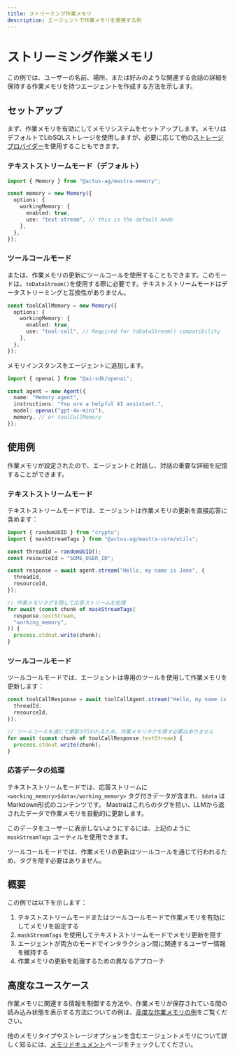 ```yaml
---
title: ストリーミング作業メモリ
description: エージェントで作業メモリを使用する例
---
```


# ストリーミング作業メモリ

この例では、ユーザーの名前、場所、または好みのような関連する会話の詳細を保持する作業メモリを持つエージェントを作成する方法を示します。

## セットアップ

まず、作業メモリを有効にしてメモリシステムをセットアップします。メモリはデフォルトでLibSQLストレージを使用しますが、必要に応じて他の[ストレージプロバイダー](/docs/agents/agent-memory#storage-options)を使用することもできます。

### テキストストリームモード（デフォルト）

```typescript
import { Memory } from "@actus-ag/mastra-memory";

const memory = new Memory({
  options: {
    workingMemory: {
      enabled: true,
      use: "text-stream", // this is the default mode
    },
  },
});
```

### ツールコールモード

または、作業メモリの更新にツールコールを使用することもできます。このモードは、`toDataStream()`を使用する際に必要です。テキストストリームモードはデータストリーミングと互換性がありません。

```typescript
const toolCallMemory = new Memory({
  options: {
    workingMemory: {
      enabled: true,
      use: "tool-call", // Required for toDataStream() compatibility
    },
  },
});
```

メモリインスタンスをエージェントに追加します。

```typescript
import { openai } from "@ai-sdk/openai";

const agent = new Agent({
  name: "Memory agent",
  instructions: "You are a helpful AI assistant.",
  model: openai("gpt-4o-mini"),
  memory, // or toolCallMemory
});
```

## 使用例

作業メモリが設定されたので、エージェントと対話し、対話の重要な詳細を記憶することができます。

### テキストストリームモード

テキストストリームモードでは、エージェントは作業メモリの更新を直接応答に含めます：

```typescript
import { randomUUID } from "crypto";
import { maskStreamTags } from "@actus-ag/mastra-core/utils";

const threadId = randomUUID();
const resourceId = "SOME_USER_ID";

const response = await agent.stream("Hello, my name is Jane", {
  threadId,
  resourceId,
});

// 作業メモリタグを隠して応答ストリームを処理
for await (const chunk of maskStreamTags(
  response.textStream,
  "working_memory",
)) {
  process.stdout.write(chunk);
}
```

### ツールコールモード

ツールコールモードでは、エージェントは専用のツールを使用して作業メモリを更新します：

```typescript
const toolCallResponse = await toolCallAgent.stream("Hello, my name is Jane", {
  threadId,
  resourceId,
});

// ツールコールを通じて更新が行われるため、作業メモリタグを隠す必要はありません
for await (const chunk of toolCallResponse.textStream) {
  process.stdout.write(chunk);
}
```

### 応答データの処理

テキストストリームモードでは、応答ストリームに `<working_memory>$data</working_memory>` タグ付きデータが含まれ、`$data` はMarkdown形式のコンテンツです。
Mastraはこれらのタグを拾い、LLMから返されたデータで作業メモリを自動的に更新します。

このデータをユーザーに表示しないようにするには、上記のように `maskStreamTags` ユーティルを使用できます。

ツールコールモードでは、作業メモリの更新はツールコールを通じて行われるため、タグを隠す必要はありません。

## 概要

この例では以下を示します：

1. テキストストリームモードまたはツールコールモードで作業メモリを有効にしてメモリを設定する
2. `maskStreamTags` を使用してテキストストリームモードでメモリ更新を隠す
3. エージェントが両方のモードでインタラクション間に関連するユーザー情報を維持する
4. 作業メモリの更新を処理するための異なるアプローチ

## 高度なユースケース

作業メモリに関連する情報を制御する方法や、作業メモリが保存されている間の読み込み状態を表示する方法についての例は、[高度な作業メモリの例](/examples/memory/streaming-working-memory-advanced)をご覧ください。

他のメモリタイプやストレージオプションを含むエージェントメモリについて詳しく知るには、[メモリドキュメント](/docs/agents/agent-memory)ページをチェックしてください。
